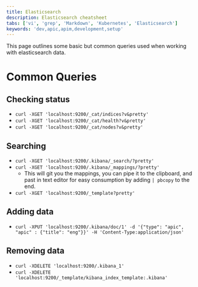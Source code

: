 ```yaml
---
title: Elasticsearch
description: Elasticsearch cheatsheet
tabs: ['vi', 'grep', 'Markdown', 'Kubernetes', 'Elasticsearch']
keywords: 'dev,apic,apim,development,setup'
---
```


<PageDescription>

This page outlines some basic but common queries used when working with elasticsearch data.

</PageDescription>

# Common Queries

## Checking status

- `curl -XGET 'localhost:9200/_cat/indices?v&pretty'`
- `curl -XGET 'localhost:9200/_cat/health?v&pretty'`
- `curl -XGET 'localhost:9200/_cat/nodes?v&pretty'`

## Searching

- `curl -XGET 'localhost:9200/.kibana/_search/?pretty'`
- `curl -XGET 'localhost:9200/.kibana/_mappings/?pretty'`
  - This will git you the mappings, you can pipe it to the clipboard, and past in text editor for easy consumption by adding `| pbcopy` to the end.
- `curl -XGET 'localhost:9200/_template?pretty'`

## Adding data

- `curl -XPUT 'localhost:9200/.kibana/doc/1' -d '{"type": "apic", "apic" : {"title": "eng"}}' -H 'Content-Type:application/json'`

## Removing data

- `curl -XDELETE 'localhost:9200/.kibana_1'`
- `curl -XDELETE 'localhost:9200/_template/kibana_index_template:.kibana'`

